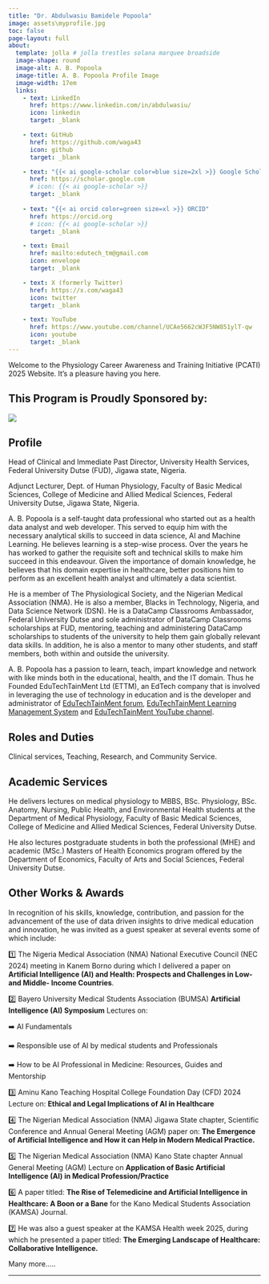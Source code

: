 ```yaml
---
title: "Dr. Abdulwasiu Bamidele Popoola"
image: assets\myprofile.jpg
toc: false
page-layout: full
about: 
  template: jolla # jolla trestles solana marquee broadside
  image-shape: round
  image-alt: A. B. Popoola
  image-title: A. B. Popoola Profile Image
  image-width: 17em
  links:
    - text: LinkedIn
      href: https://www.linkedin.com/in/abdulwasiu/
      icon: linkedin
      target: _blank

    - text: GitHub
      href: https://github.com/waga43
      icon: github
      target: _blank

    - text: "{{< ai google-scholar color=blue size=2xl >}} Google Scholar"
      href: https://scholar.google.com
      # icon: {{< ai google-scholar >}}
      target: _blank
    
    - text: "{{< ai orcid color=green size=xl >}} ORCID"
      href: https://orcid.org
      # icon: {{< ai google-scholar >}}
      target: _blank

    - text: Email
      href: mailto:edutech_tm@gmail.com
      icon: envelope
      target: _blank

    - text: X (formerly Twitter)
      href: https://x.com/waga43
      icon: twitter
      target: _blank

    - text: YouTube
      href: https://www.youtube.com/channel/UCAe5662cWJF5NW851ylT-qw
      icon: youtube
      target: _blank
---
```



Welcome to the Physiology Career Awareness and Training Initiative (PCATI) 2025 Website. It's a pleasure having you here.

**This Program is Proudly Sponsored by:**
---

![](assets\the-physiological-society-logo.png)

## Profile

Head of Clinical and Immediate Past Director, University Health Services, Federal University Dutse (FUD), Jigawa state, Nigeria.

Adjunct Lecturer, Dept. of Human Physiology, Faculty of Basic Medical Sciences, College of Medicine and Allied Medical Sciences, Federal University Dutse, Jigawa State, Nigeria.

A. B. Popoola is a self-taught data professional who started out as a health data analyst and web developer. This served to equip him with the necessary analytical skills to succeed in data science, AI and Machine Learning. He believes learning is a step-wise process. Over the years he has worked to gather the requisite soft and technical skills to make him succeed in this endeavour. Given the importance of domain knowledge, he believes that his domain expertise in healthcare, better positions him to perform as an excellent health analyst and ultimately a data scientist.

He is a member of The Physiological Society, and the Nigerian Medical Association (NMA). He is also a member, Blacks in Technology, Nigeria, and Data Science Network (DSN). He is a DataCamp Classrooms Ambassador, Federal University Dutse and sole administrator of DataCamp Classrooms scholarships at FUD, mentoring, teaching and administering DataCamp scholarships to students of the university to help them gain globally relevant data skills. In addition, he is also a mentor to many other students, and staff members, both within and outside the university.

A. B. Popoola has a passion to learn, teach, impart knowledge and network with like minds both in the educational, health, and the IT domain. Thus he Founded EduTechTainMent Ltd (ETTM), an EdTech company that is involved in leveraging the use of technology in education and is the developer and administrator of [EduTechTainMent forum](https://edutechtainment.net), [EduTechTainMent Learning Management System](https://lms.edutechtainment.net) and [EduTechTainMent YouTube channel](https://www.youtube.com/@edutechtainmentguides).

## Roles and Duties
Clinical services, Teaching, Research, and Community Service. 

## Academic Services
He delivers lectures on medical physiology to MBBS, BSc. Physiology, BSc. Anatomy, Nursing, Public Health, and Environmental Health students at the Department of Medical Physiology, Faculty of Basic Medical Sciences, College of Medicine and Allied Medical Sciences, Federal University Dutse. 

He also lectures postgraduate students in both the professional (MHE) and academic (MSc.) Masters of Health Economics program offered by the Department of Economics, Faculty of Arts and Social Sciences, Federal University Dutse. 


## Other Works & Awards

In recognition of his skills, knowledge, contribution, and passion for the advancement of the use of data driven insights to drive medical education and innovation, he was invited as a guest speaker at several events some of which include:

1️⃣ The Nigeria Medical Association (NMA) National Executive Council (NEC 2024) meeting in Kanem Borno during which I delivered a paper on **Artificial Intelligence (AI) and Health: Prospects and Challenges in Low- and Middle- Income Countries**. 

2️⃣ Bayero University Medical Students Association (BUMSA) **Artificial Intelligence (AI) Symposium** Lectures on:

➡️ AI Fundamentals

➡️ Responsible use of AI by medical students and Professionals

➡️ How to be AI Professional in Medicine: Resources, Guides and Mentorship

3️⃣ Aminu Kano Teaching Hospital College Foundation Day (CFD) 2024 Lecture on: **Ethical and Legal Implications of AI in Healthcare**

4️⃣ The Nigerian Medical Association (NMA) Jigawa State chapter, Scientific Conference and Annual General Meeting (AGM) paper on: **The Emergence of Artificial Intelligence and How it can Help in Modern Medical Practice.**

5️⃣ The Nigerian Medical Association (NMA) Kano State chapter Annual General Meeting (AGM) Lecture on **Application of Basic Artificial Intelligence (AI) in Medical Profession/Practice**

6️⃣ A paper titled: **The Rise of Telemedicine and Artificial Intelligence in Healthcare: A Boon or a Bane** for the Kano Medical Students Association (KAMSA) Journal.

7️⃣ He was also a guest speaker at the KAMSA Health week 2025, during which he presented a paper titled: **The Emerging Landscape of Healthcare: Collaborative Intelligence.**

Many more.....

---